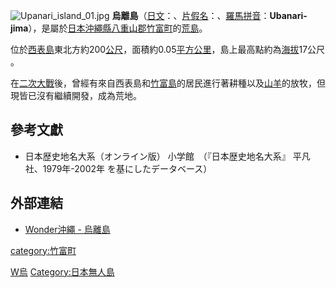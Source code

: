{{noteTA
|1=zh-hans:千米; zh-hant:公里;
|2=zh-hans:米; zh-hant:公尺;
}}
[[File:Upanari_island_01.jpg|thumb]]
'''烏離島'''（[[日文|日文]]：'''{{lang|ja|ウ離島}}'''、[[片假名|片假名]]：'''{{lang|ja|ウバナリジマ}}'''、[[日語羅馬字|羅馬拼音]]：''' Ubanari-jima'''），是屬於[[日本|日本]][[沖繩縣|沖繩縣]][[八重山郡|八重山郡]][[竹富町|竹富町]]的[[荒島|荒島]]。

位於[[西表島|西表島]]東北方約200[[公尺|公尺]]，面積約0.05[[平方公里|平方公里]]，島上最高點約為[[海拔|海拔]]17公尺
。

在[[二次大戰|二次大戰]]後，曾經有來自西表島和[[竹富島|竹富島]]的居民進行著耕種以及[[山羊|山羊]]的放牧，但現皆已沒有繼續開發，成為荒地。

==參考文獻==
*日本歴史地名大系（オンライン版） 小学館　（『日本歴史地名大系』 平凡社、1979年-2002年 を基にしたデータベース）<references />

== 外部連結 ==
* [http://www.wonder-okinawa.jp/006/japanese/point/iriomote/ubanari/index.html Wonder沖繩 - 烏離島] {{Wayback|url=http://www.wonder-okinawa.jp/006/japanese/point/iriomote/ubanari/index.html |date=20091216181150 }}

{{八重山群島}}

[[Category:八重山群島|W烏]]
[[Category:日本無人島|Category:日本無人島]]
[[category:竹富町|category:竹富町]]